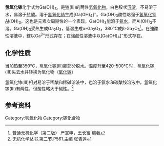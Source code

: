 {{chembox
| Name = 氢氧化镓
|ImageFile=Ga(OH)3.png
| ImageName = Gallium(III) hydroxide
| OtherNames = 氢氧化镓(III)
| Section1 = {{Chembox Identifiers
| CASNo = 12023-99-3
| CASNo_Ref = {{cascite|correct|CAS}}
|  PubChem  =  10154045
|  ChemSpiderID_Ref  = {{chemspidercite|correct|chemspider}}|  ChemSpiderID  =  8329553
|  InChI  =  1/Ga.3H2O/h;3*1H2/q+3;;;/p-3
|  InChIKey  =  DNUARHPNFXVKEI-DFZHHIFOAG
|  SMILES  =  [Ga+3].[OH-].[OH-].[OH-]
|  StdInChI_Ref  = {{stdinchicite|correct|chemspider}}|  StdInChI  =  1S/Ga.3H2O/h;3*1H2/q+3;;;/p-3
|  StdInChIKey_Ref  = {{stdinchicite|correct|chemspider}}|  StdInChIKey  =  DNUARHPNFXVKEI-UHFFFAOYSA-K
}}
| Section2 = {{Chembox Properties
| Formula = Ga(OH)<sub>3</sub>
| MolarMass = 120.7437 
| Density =
| MeltingPt = 失水分解
| BoilingPt =
| FlashPt = 不可燃}}
}}
'''氢氧化镓'''化学式为Ga(OH)<sub>3</sub>，是[[镓|镓]](III)的两性[[氢氧化物|氢氧化物]]，白色胶状[[沉淀|沉淀]]，不易溶于水，易溶于[[盐酸|盐酸]]。溶于[[氢氧化钠|氢氧化钠]]生成[Ga(OH)<sub>4</sub>]<sup>−</sup>。Ga(OH)<sub>3</sub>酸性略强于[[氢氧化铝|氢氧化铝]]Al(OH)<sub>3</sub>，这也是元素次周期性的一个表现。Ga(OH)<sub>3</sub>能溶于[[氨水|氨水]]，而Al(OH)<sub>3</sub>不溶。Ga(OH)<sub>3</sub>受热生成Ga<sub>2</sub>O<sub>3</sub>，低温生成α-Ga<sub>2</sub>O<sub>3</sub>，380℃成β-Ga<sub>2</sub>O<sub>3</sub><ref>普通无机化学（第二版）  严宣申，王长富 编著</ref>。在強酸性溶液中，鎵以Ga<sup>3+</sup>形式存在；在強鹼性溶液中以[Ga(OH)<sub>4</sub>]<sup>−</sup>形式存在。

== 化学性质 ==

当加热至350℃，氢氧化镓(III)能部分脱水。温度升至420-500℃时，氢氧化镓(III)失去水并转换为氧化物（[[氧化镓|氧化镓]]）

氢氧化镓(III)相对易溶于稀酸和稀碱溶液中，也溶于氨水和碳酸铵溶液中。氢氧化镓(III)有两性，但酸性略大于碱性。<ref>无机化学丛书.第二节.P561.主编 张青莲</ref>

== 参考资料 ==
{{reflist}}

{{镓化合物}}
{{氢氧化物}}

[[Category:氢氧化物|Category:氢氧化物]]
[[Category:镓化合物|Category:镓化合物]]